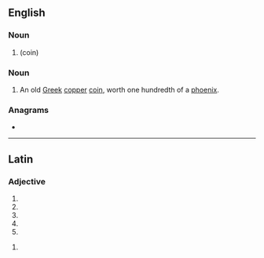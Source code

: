 ==English==

===Noun===
{{head|en|noun plural form}}

# {{plural of|lepton|lang=en}} (coin)

===Noun===
{{en-noun}}

# {{lb|en|historical|proscribed}} An old [[Greek]] [[copper]] [[coin]], worth one hundredth of a [[phoenix]].

===Anagrams===
* {{anagrams|en|Patel|Plate|leapt|palet|pelta|petal|plate|platé|pleat|tepal}}

----

==Latin==

===Adjective===
{{la-adj-form|lepta}}

# {{inflection of|leptus||nom|f|s|lang=la}}
# {{inflection of|leptus||nom|n|p|lang=la}}
# {{inflection of|leptus||acc|n|p|lang=la}}
# {{inflection of|leptus||voc|f|s|lang=la}}
# {{inflection of|leptus||voc|n|p|lang=la}}

{{la-adj-form|leptā}}

# {{inflection of|leptus||abl|f|s|lang=la}}